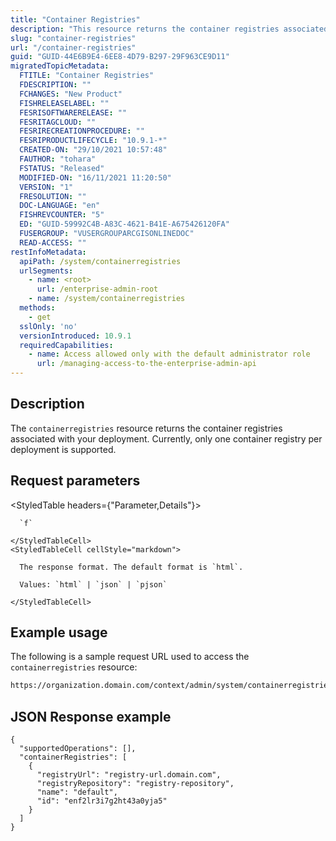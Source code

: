 ```yaml
---
title: "Container Registries"
description: "This resource returns the container registries associated with your deployment."
slug: "container-registries"
url: "/container-registries"
guid: "GUID-44E6B9E4-6EE8-4D79-B297-29F963CE9D11"
migratedTopicMetadata:
  FTITLE: "Container Registries"
  FDESCRIPTION: ""
  FCHANGES: "New Product"
  FISHRELEASELABEL: ""
  FESRISOFTWARERELEASE: ""
  FESRITAGCLOUD: ""
  FESRIRECREATIONPROCEDURE: ""
  FESRIPRODUCTLIFECYCLE: "10.9.1-*"
  CREATED-ON: "29/10/2021 10:57:48"
  FAUTHOR: "tohara"
  FSTATUS: "Released"
  MODIFIED-ON: "16/11/2021 11:20:50"
  VERSION: "1"
  FRESOLUTION: ""
  DOC-LANGUAGE: "en"
  FISHREVCOUNTER: "5"
  ED: "GUID-59992C4B-A83C-4621-B41E-A675426120FA"
  FUSERGROUP: "VUSERGROUPARCGISONLINEDOC"
  READ-ACCESS: ""
restInfoMetadata:
  apiPath: /system/containerregistries
  urlSegments:
    - name: <root>
      url: /enterprise-admin-root
    - name: /system/containerregistries
  methods:
    - get
  sslOnly: 'no'
  versionIntroduced: 10.9.1
  requiredCapabilities:
    - name: Access allowed only with the default administrator role
      url: /managing-access-to-the-enterprise-admin-api
---
```


## Description

The `containerregistries` resource returns the container registries associated with your deployment. Currently, only one container registry per deployment is supported.


##  Request parameters

<StyledTable headers={"Parameter,Details"}>
  <StyledTableRow>
    <StyledTableCell cellStyle="markdown">

      `f` 

    </StyledTableCell>
    <StyledTableCell cellStyle="markdown">

      The response format. The default format is `html`.

      Values: `html` | `json` | `pjson`

    </StyledTableCell>
  </StyledTableRow>
</StyledTable>


## Example usage

The following is a sample request URL used to access the `containerregistries` resource:

```markdown
https://organization.domain.com/context/admin/system/containerregistries?f=pjson
```

## JSON Response example

```other
{
  "supportedOperations": [],
  "containerRegistries": [
    {
      "registryUrl": "registry-url.domain.com",
      "registryRepository": "registry-repository",
      "name": "default",
      "id": "enf2lr3i7g2ht43a0yja5"
    }
  ]
}
```